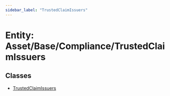 ```yaml
---
sidebar_label: "TrustedClaimIssuers"
---
```


# Entity: Asset/Base/Compliance/TrustedClaimIssuers

## Classes

- [TrustedClaimIssuers](classes/TrustedClaimIssuers.mdx)
